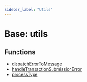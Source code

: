```yaml
---
sidebar_label: "Utils"
---
```


# Base: utils

## Functions

- [dispatchErrorToMessage](functions/dispatchErrorToMessage.mdx)
- [handleTransactionSubmissionError](functions/handleTransactionSubmissionError.mdx)
- [processType](functions/processType.mdx)
